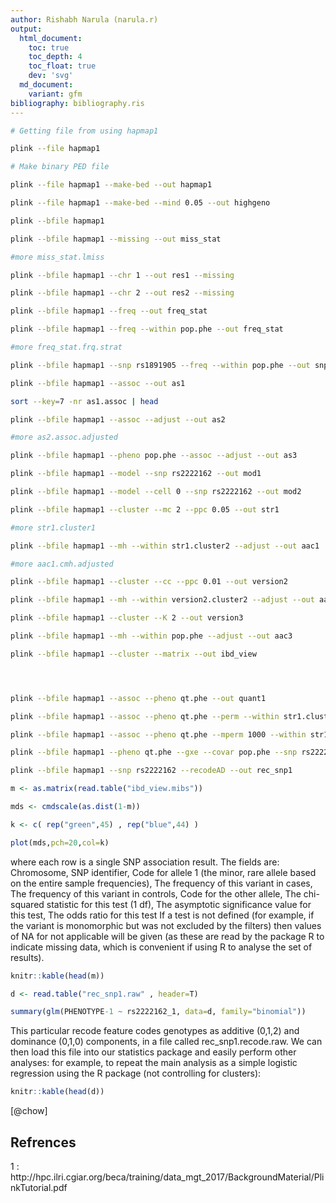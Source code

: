 ```yaml
---
author: Rishabh Narula (narula.r)
output:
  html_document:
    toc: true
    toc_depth: 4
    toc_float: true
    dev: 'svg'
  md_document:
    variant: gfm
bibliography: bibliography.ris
---
```



```bash

# Getting file from using hapmap1

plink --file hapmap1 

# Make binary PED file

plink --file hapmap1 --make-bed --out hapmap1 

plink --file hapmap1 --make-bed --mind 0.05 --out highgeno 

plink --bfile hapmap1 

plink --bfile hapmap1 --missing --out miss_stat 

#more miss_stat.lmiss 

plink --bfile hapmap1 --chr 1 --out res1 --missing 

plink --bfile hapmap1 --chr 2 --out res2 --missing 

plink --bfile hapmap1 --freq --out freq_stat 

plink --bfile hapmap1 --freq --within pop.phe --out freq_stat 

#more freq_stat.frq.strat 

plink --bfile hapmap1 --snp rs1891905 --freq --within pop.phe --out snp1_frq_stat 

plink --bfile hapmap1 --assoc --out as1 

sort --key=7 -nr as1.assoc | head 

plink --bfile hapmap1 --assoc --adjust --out as2 

#more as2.assoc.adjusted 

plink --bfile hapmap1 --pheno pop.phe --assoc --adjust --out as3 

plink --bfile hapmap1 --model --snp rs2222162 --out mod1

plink --bfile hapmap1 --model --cell 0 --snp rs2222162 --out mod2 

plink --bfile hapmap1 --cluster --mc 2 --ppc 0.05 --out str1 

#more str1.cluster1 

plink --bfile hapmap1 --mh --within str1.cluster2 --adjust --out aac1 

#more aac1.cmh.adjusted 

plink --bfile hapmap1 --cluster --cc --ppc 0.01 --out version2 

plink --bfile hapmap1 --mh --within version2.cluster2 --adjust --out aac2 

plink --bfile hapmap1 --cluster --K 2 --out version3 

plink --bfile hapmap1 --mh --within pop.phe --adjust --out aac3 

plink --bfile hapmap1 --cluster --matrix --out ibd_view 




plink --bfile hapmap1 --assoc --pheno qt.phe --out quant1 

plink --bfile hapmap1 --assoc --pheno qt.phe --perm --within str1.cluster2 --out quant2 

plink --bfile hapmap1 --assoc --pheno qt.phe --mperm 1000 --within str1.cluster2 --out quant3 

plink --bfile hapmap1 --pheno qt.phe --gxe --covar pop.phe --snp rs2222162 --out quant3

plink --bfile hapmap1 --snp rs2222162 --recodeAD --out rec_snp1 

```


```R

m <- as.matrix(read.table("ibd_view.mibs")) 

mds <- cmdscale(as.dist(1-m))

k <- c( rep("green",45) , rep("blue",44) ) 

plot(mds,pch=20,col=k) 

```
where each row is a single SNP association result. The fields are: Chromosome, SNP identifier, Code for allele 1 (the minor, rare allele based on the entire sample frequencies), The frequency of this variant in cases, The frequency of this variant in controls, Code for the other allele, The chi-squared statistic for this test (1 df), The asymptotic significance value for this test, The odds ratio for this test
If a test is not defined (for example, if the variant is monomorphic but was not excluded by the filters)
then values of NA for not applicable will be given (as these are read by the package R to indicate missing
data, which is convenient if using R to analyse the set of results). 

```R

knitr::kable(head(m)) 

d <- read.table("rec_snp1.raw" , header=T) 

summary(glm(PHENOTYPE-1 ~ rs2222162_1, data=d, family="binomial")) 

```

This particular recode feature codes genotypes as additive (0,1,2) and dominance (0,1,0) components, in a file called rec_snp1.recode.raw. We can then load this file into our statistics package and easily perform other analyses: for example, to repeat the main analysis as a simple logistic regression using the R package (not controlling for clusters):

```R

knitr::kable(head(d))

```
[@chow]

## Refrences

1 : http://hpc.ilri.cgiar.org/beca/training/data_mgt_2017/BackgroundMaterial/PlinkTutorial.pdf
